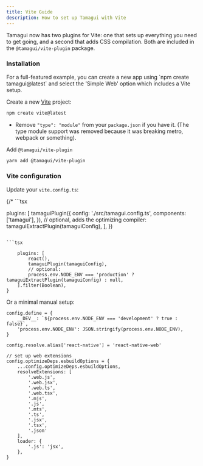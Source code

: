 ```yaml
---
title: Vite Guide
description: How to set up Tamagui with Vite
---
```


Tamagui now has two plugins for Vite: one that sets up everything you need to get going, and a second that adds CSS compilation. Both are included in the `@tamagui/vite-plugin` package.

### Installation

<Notice>
For a full-featured example, you can create a new app using `npm create tamagui@latest` and select the 'Simple Web' option which includes a Vite setup.
</Notice>

Create a new [Vite](https://vitejs.dev/guide/#scaffolding-your-first-vite-project) project:

```bash
npm create vite@latest
```
-  Remove `"type": "module"` from your `package.json` if you have it. (The type module support was removed because it was breaking metro, webpack or something).

Add `@tamagui/vite-plugin`
```bash
yarn add @tamagui/vite-plugin
```

### Vite configuration

Update your `vite.config.ts`:

{/* ```tsx

plugins: [
    tamaguiPlugin({
    config: './src/tamagui.config.ts',
    components: ['tamagui'],
    }),
    // optional, adds the optimizing compiler:
    tamaguiExtractPlugin(tamaguiConfig),
],
})
``` */}

```tsx

    plugins: [
        react(),
        tamaguiPlugin(tamaguiConfig),
        // optional:
        process.env.NODE_ENV === 'production' ? tamaguiExtractPlugin(tamaguiConfig) : null,
    ].filter(Boolean),
}
```

Or a minimal manual setup:

```tsx showFull
config.define = {
    __DEV__: `${process.env.NODE_ENV === 'development' ? true : false}`,
    'process.env.NODE_ENV': JSON.stringify(process.env.NODE_ENV),
}

config.resolve.alias['react-native'] = 'react-native-web'

// set up web extensions
config.optimizeDeps.esbuildOptions = {
    ...config.optimizeDeps.esbuildOptions,
    resolveExtensions: [
        '.web.js',
        '.web.jsx',
        '.web.ts',
        '.web.tsx',
        '.mjs',
        '.js',
        '.mts',
        '.ts',
        '.jsx',
        '.tsx',
        '.json'
    ],
    loader: {
        '.js': 'jsx',
    },
}
```